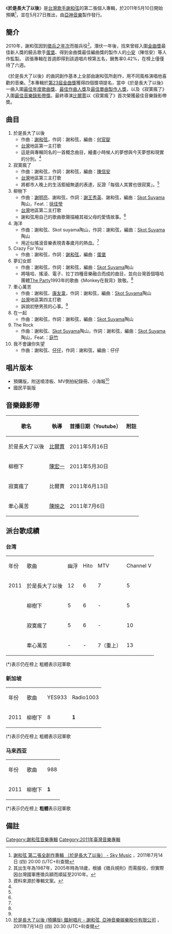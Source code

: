 {{Album infobox | 
|  Name        = 於是長大了以後
|  Type        = 專輯
|  Artist      = [[謝和弦|謝和弦]]
|  Cover       = 謝和弦 於是長大了以後（國民平裝版）.jpg
|  Released    = 2011年5月27日
|  Recorded    = 2011年
|  Genre       = [[國語流行音樂|國語流行音樂]]
|  Length      = 37分52秒
|  Label       = [[亞神音樂|亞神音樂]]
|  Number      = 
|  Producer    = [[謝和弦|謝和弦]]（於是長大了以後）<br>[[何官錠|何官錠]]（於是長大了以後）<br>[[小安|陳信安]]（寂寞瘋了）<br>[[陶山|陶山]]（柳樹下、海洋、夢幻女郎、牽心萬苦、在一起、The Rock）<br>[[蛋堡_(音樂人)|蛋堡]]（Crazy For You）<br>仔仔（我不會讓你失望）
|  Last album  = 地球其實沒有那麼危險<br />（2009年）
|  This album  = '''於是長大了以後'''<br />（2011年）
|  Next album  = 不需要裝乖<br />（2015年）
{{Extra album cover 2
| Upper caption = 其他封面
| Type          = 專輯
| Cover         = 謝和弦 於是長大了以後.jpg
| Lower caption = 預購版封面}}
}}

《'''於是長大了以後'''》是[[台灣|台灣]][[歌手|歌手]][[謝和弦|謝和弦]]的第二張個人專輯，於2011年5月10日開始預購<ref name= "sky">[http://skymusic.com.hk/?p=20677 謝和弦 第二張全創作專輯 〔於是長大了以後〕 - Sky Music] {{Wayback|url=http://skymusic.com.hk/?p=20677 |date=20191203111944 }}，2011年7月14日 (四) 20:00 (UTC+8)查閱{{zh-hant}}</ref>，並在5月27日推出，由[[亞神音樂|亞神音樂]]製作發行。

==簡介==
2010年，謝和弦因到[[中華民國徵兵規則|徵兵之年次]]而服兵役<ref>其出生年為1987年，2005年時為18歲，根據《徵兵規則》而需服役，但實際因台灣國軍應徵兵額而順延至2010年。</ref>。潛伏一年後，找來曾經入圍[[金曲獎|金曲獎]]最佳新人獎的饒舌歌手[[蛋堡_(音樂人)|蛋堡]]、得到金曲獎最佳編曲獎的製作人的[[小安|小安]]（陳信安）等人作監製。
該張專輯在首週即得到該週唱片榜第五名，銷售率0.42%，在榜上僅僅待了六週。

《於是長大了以後》的曲詞創作基本上全部由謝和弦所創作，用不同風格演唱他喜歡的音樂。<ref name="wen">資料來源於專輯文案。</ref>本專輯於[[第23屆金曲獎|第23屆金曲獎]]獲得四個獎項提名，當中《於是長大了以後》一曲入圍[[年度歌曲獎_(金曲獎)|最佳年度歌曲獎]]、[[最佳作曲人獎_(金曲獎)|最佳作曲人獎]]及[[最佳單曲製作人獎_(金曲獎)|最佳單曲製作人獎]]，以及《寂寞瘋了》入圍[[最佳MV獎_(金曲獎)|最佳音樂錄影帶獎]]。最終導演[[比爾賈|比爾賈]]以《寂寞瘋了》首次榮獲最佳音樂錄影帶奬。

==曲目==
#於是長大了以後
#*作曲：[[謝和弦|謝和弦]]，作詞：謝和弦，編曲：[[何官錠|何官錠]]
#*[[台灣|台灣]]地區第一主打歌
#*這是與專輯同名的一首概念曲目，繪畫小時候人的夢想與今天夢想和現實的分別。<ref name="wen" />
#寂寞瘋了
#*作曲：謝和弦，作詞：謝和弦，編曲：[[小安|陳信安]]
#*[[台灣|台灣]]地區第三主打歌
#*將都市人晚上的生活鉅細無遺的表達，反證「每個人其實也很寂寞」。<ref name="wen" />
#柳樹下
#*作曲：[[謝明亮|謝明亮]]、謝和弦，作詞：[[謝王秀英|謝王秀英]]、謝和弦，編曲：[[Skot_Suyama|Skot Suyama]]陶山，Feat.：[[徐佳瑩|徐佳瑩]]
#*[[台灣|台灣]]地區第二主打歌
#*謝和弦用自己的歌曲歌聲描繪其祖父母的愛情故事。<ref name="wen" />
#海洋
#*作曲：謝和弦、Skot suyama陶山，作詞：謝和弦，編曲：[[Skot_Suyama|Skot Suyama]]陶山
#*用近似搖滾音樂表現青春歲月的熱血。<ref name="wen" />
#Crazy For You
#*作曲：謝和弦，作詞：[[謝和弦|謝和弦]]，編曲：[[蛋堡_(音樂人)|蛋堡]]
#夢幻女郎
#*作曲：謝和弦，作詞：謝和弦，編曲：[[Skot_Suyama|Skot Suyama]]陶山
#*將嘻哈、搖滾、電子、拉丁四種音樂融合而成的曲目，並向台灣首個嘻哈團體[[The_Party|The Party]]1993年的歌曲《Monkey在我背》致敬。<ref name="wen" />
#牽心萬苦
#*作曲：謝和弦、[[康友韋|康友韋]]，作詞：謝和弦，編曲：[[Skot_Suyama|Skot Suyama]]陶山
#*[[台灣|台灣]]地區第四主打歌
#*訴說初戀男孩的心事。<ref name="wen" />
#在一起
#*作曲：謝和弦，作詞：謝和弦，編曲：[[Skot_Suyama|Skot Suyama]]陶山
#The Rock
#*作曲：謝和弦、[[Skot_Suyama|Skot Suyama]]陶山，作詞：謝和弦，編曲：[[Skot_Suyama|Skot Suyama]]陶山，Feat.：[[庭竹|庭竹]]
#我不會讓你失望
#*作曲：謝和弦、[[Will_Peng|仔仔]]，作詞：謝和弦，編曲：仔仔

== 唱片版本 ==
*預購版，附送噴漆板、MV側拍紀錄冊、小海報<ref>[http://www.yesasia.com/global/%E6%96%BC%E6%98%AF%E9%95%B7%E5%A4%A7%E4%BA%86%E4%BB%A5%E5%BE%8C-%E9%A0%90%E8%B3%BC%E7%89%88/1024397512-0-0-0-zh_TW/info.html 於是長大了以後 (預購版)  鐳射唱片 - 謝和弦, 亞神音樂娛樂股份有限公司] {{Wayback|url=http://www.yesasia.com/global/%E6%96%BC%E6%98%AF%E9%95%B7%E5%A4%A7%E4%BA%86%E4%BB%A5%E5%BE%8C-%E9%A0%90%E8%B3%BC%E7%89%88/1024397512-0-0-0-zh_TW/info.html |date=20160304195055 }}，2011年7月14日 (四) 20:30 (UTC+8)查閱{{zh-hant}}</ref>
*國民平裝版

==音樂錄影帶==
{| class="wikitable"
! 歌名 !! 執導 !! 首播日期（Youtube） !! 附註 
|-
|於是長大了以後||[[比爾賈|比爾賈]]||2011年5月16日||
|-
|柳樹下||[[陳宏一|陳宏一]]||2011年5月30日||
|-
|寂寞瘋了||比爾賈||2011年6月13日||
|-
|牽心萬苦||[[陳映之|陳映之]]||2011年7月6日||
|}

==派台歌成績==
===台湾===
{| class="wikitable"
|- 
| 年份 || 歌曲 ||幽浮||Hito||MTV||Channel V
|-
| 2011 || 於是長大了以後 || 12 || 6 || 7 || 5
|-
| || 柳樹下 || 5 || 6 || - || 5
|-
| || 寂寞瘋了 || 5 || 6 || - || 10
|-
| || 牽心萬苦 || - || - || 7（重上） || 13
|}

(*)表示仍在榜上
粗體表示冠軍歌

===新加坡===
{| class="wikitable" 
|- 
| 年份 || 歌曲 ||YES933||Radio1003
|-
| 2011 || 柳樹下 || 8 || '''1'''
|}
(*)表示仍在榜上
粗體表示冠軍歌

===马来西亚===
{| class="wikitable" 
|- 
| 年份 || 歌曲 ||988
|-
| 2011 || 柳樹下 || '''1'''
|}
(*)表示仍在榜上
'''粗體'''表示冠軍歌

== 備註 ==
<div class="references-small">
<references></references>
</div>

[[Category:謝和弦音樂專輯|Category:謝和弦音樂專輯]]
[[Category:2011年臺灣音樂專輯|Category:2011年臺灣音樂專輯]]